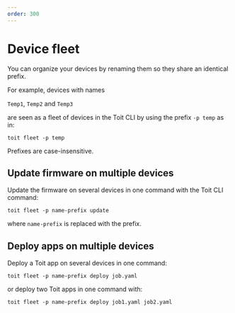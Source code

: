 ```yaml
---
order: 300
---
```


# Device fleet

You can organize your devices by renaming them so they share an identical prefix.

For example, devices with names

`Temp1`, `Temp2` and `Temp3`

are seen as a fleet of devices in the Toit CLI by using the
prefix `-p temp` as in:

```shell
toit fleet -p temp
```

Prefixes are case-insensitive.

## Update firmware on multiple devices

Update the firmware on several devices in one command with the Toit CLI command:

```shell
toit fleet -p name-prefix update
```

where `name-prefix` is replaced with the prefix.

## Deploy apps on multiple devices

Deploy a Toit app on several devices in one command:

```shell
toit fleet -p name-prefix deploy job.yaml
```

or deploy two Toit apps in one command with:

```shell
toit fleet -p name-prefix deploy job1.yaml job2.yaml
```
